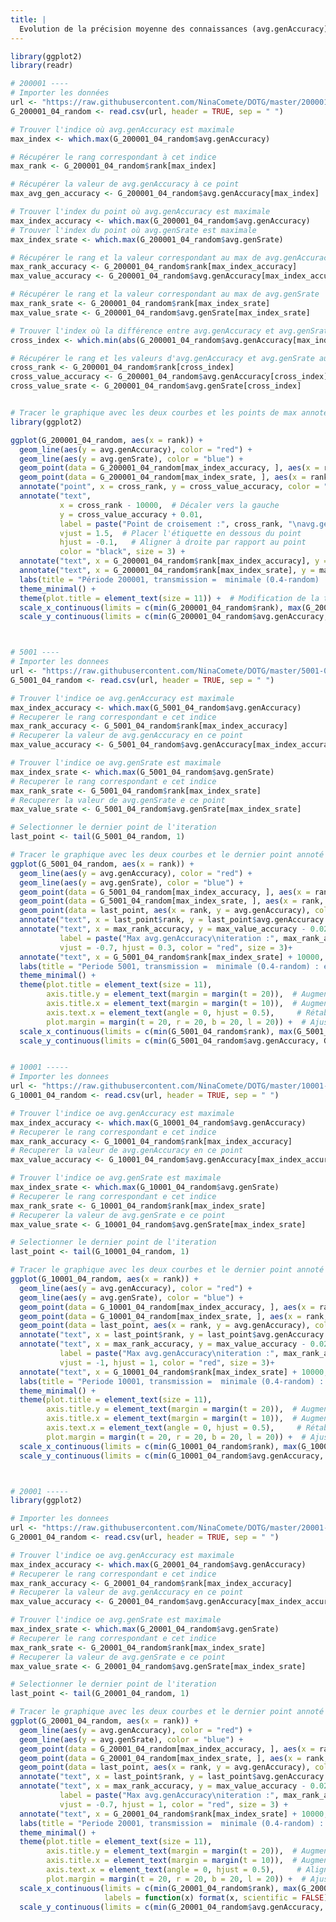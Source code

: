 ```yaml
---
title: |
  Evolution de la précision moyenne des connaissances (avg.genAccuracy) et du succès moyen des interactions (avg.genSrate) des agents selon leur durée d'existence (période), avec un taux de transmission minimal (0.4-random)
---
```


```r
library(ggplot2)
library(readr)

# 200001 ----
# Importer les données
url <- "https://raw.githubusercontent.com/NinaComete/DOTG/master/200001-0.4-random/average.csv"
G_200001_04_random <- read.csv(url, header = TRUE, sep = " ")

# Trouver l'indice où avg.genAccuracy est maximale
max_index <- which.max(G_200001_04_random$avg.genAccuracy)

# Récupérer le rang correspondant à cet indice
max_rank <- G_200001_04_random$rank[max_index]

# Récupérer la valeur de avg.genAccuracy à ce point
max_avg_gen_accuracy <- G_200001_04_random$avg.genAccuracy[max_index]

# Trouver l'index du point où avg.genAccuracy est maximale
max_index_accuracy <- which.max(G_200001_04_random$avg.genAccuracy)
# Trouver l'index du point où avg.genSrate est maximale
max_index_srate <- which.max(G_200001_04_random$avg.genSrate)

# Récupérer le rang et la valeur correspondant au max de avg.genAccuracy
max_rank_accuracy <- G_200001_04_random$rank[max_index_accuracy]
max_value_accuracy <- G_200001_04_random$avg.genAccuracy[max_index_accuracy]

# Récupérer le rang et la valeur correspondant au max de avg.genSrate
max_rank_srate <- G_200001_04_random$rank[max_index_srate]
max_value_srate <- G_200001_04_random$avg.genSrate[max_index_srate]

# Trouver l'index où la différence entre avg.genAccuracy et avg.genSrate est minimale
cross_index <- which.min(abs(G_200001_04_random$avg.genAccuracy[max_index_accuracy] - G_200001_04_random$avg.genSrate))

# Récupérer le rang et les valeurs d'avg.genAccuracy et avg.genSrate au point de croisement
cross_rank <- G_200001_04_random$rank[cross_index]
cross_value_accuracy <- G_200001_04_random$avg.genAccuracy[cross_index]
cross_value_srate <- G_200001_04_random$avg.genSrate[cross_index]


# Tracer le graphique avec les deux courbes et les points de max annotés
library(ggplot2)

ggplot(G_200001_04_random, aes(x = rank)) + 
  geom_line(aes(y = avg.genAccuracy), color = "red") +
  geom_line(aes(y = avg.genSrate), color = "blue") +
  geom_point(data = G_200001_04_random[max_index_accuracy, ], aes(x = rank, y = avg.genAccuracy), color = "red", size = 3) +
  geom_point(data = G_200001_04_random[max_index_srate, ], aes(x = rank, y = avg.genSrate), color = "blue", size = 3) +
  annotate("point", x = cross_rank, y = cross_value_accuracy, color = "black", size = 3) +
  annotate("text", 
           x = cross_rank - 10000,  # Décaler vers la gauche
           y = cross_value_accuracy + 0.01, 
           label = paste("Point de croisement :", cross_rank, "\navg.genAccuracy =", round(cross_value_accuracy, digits = 4), "\navg.genSrate =", round(cross_value_srate, digits = 4)), 
           vjust = 1.5,  # Placer l'étiquette en dessous du point
           hjust = -0.1,   # Aligner à droite par rapport au point
           color = "black", size = 3) +
  annotate("text", x = G_200001_04_random$rank[max_index_accuracy], y = max_value_accuracy - 0.02, label = paste("Max avg.genAccuracy \nitération:", max_rank_accuracy, ", value =", round(max_value_accuracy, digits = 4)), vjust = -1, hjust = 0.5, color = "red", size = 3) +
  annotate("text", x = G_200001_04_random$rank[max_index_srate], y = max_value_srate - 0.02, label = paste("Max avg.genSrate : itération ", max_rank_srate, ", value =", round(max_value_srate, digits = 4)), vjust = -1.4, hjust = 1.1, color = "blue", size = 3) +
  labs(title = "Période 200001, transmission =  minimale (0.4-random) : évolution de la précision moyenne des \nconnaissances (avg.genAccuracy)  et du succès moyen des interactions (avg.genSrate)") +
  theme_minimal() +
  theme(plot.title = element_text(size = 11)) +  # Modification de la taille de la police du titre
  scale_x_continuous(limits = c(min(G_200001_04_random$rank), max(G_200001_04_random$rank) + 30000)) +  # Augmenter les limites de l'axe x
  scale_y_continuous(limits = c(min(G_200001_04_random$avg.genAccuracy, G_200001_04_random$avg.genSrate), max(G_200001_04_random$avg.genAccuracy, G_200001_04_random$avg.genSrate) + 0.2))  # Augmenter les limites de l'axe y



# 5001 ----
# Importer les donnees
url <- "https://raw.githubusercontent.com/NinaComete/DOTG/master/5001-0.4-random/average.csv"
G_5001_04_random <- read.csv(url, header = TRUE, sep = " ")

# Trouver l'indice oe avg.genAccuracy est maximale
max_index_accuracy <- which.max(G_5001_04_random$avg.genAccuracy)
# Recuperer le rang correspondant e cet indice
max_rank_accuracy <- G_5001_04_random$rank[max_index_accuracy]
# Recuperer la valeur de avg.genAccuracy en ce point
max_value_accuracy <- G_5001_04_random$avg.genAccuracy[max_index_accuracy]

# Trouver l'indice oe avg.genSrate est maximale
max_index_srate <- which.max(G_5001_04_random$avg.genSrate)
# Recuperer le rang correspondant e cet indice
max_rank_srate <- G_5001_04_random$rank[max_index_srate]
# Recuperer la valeur de avg.genSrate e ce point
max_value_srate <- G_5001_04_random$avg.genSrate[max_index_srate]

# Selectionner le dernier point de l'iteration
last_point <- tail(G_5001_04_random, 1)

# Tracer le graphique avec les deux courbes et le dernier point annoté
ggplot(G_5001_04_random, aes(x = rank)) +
  geom_line(aes(y = avg.genAccuracy), color = "red") +
  geom_line(aes(y = avg.genSrate), color = "blue") +
  geom_point(data = G_5001_04_random[max_index_accuracy, ], aes(x = rank, y = avg.genAccuracy), color = "red", size = 3) +
  geom_point(data = G_5001_04_random[max_index_srate, ], aes(x = rank, y = avg.genSrate), color = "blue", size = 3) +
  geom_point(data = last_point, aes(x = rank, y = avg.genAccuracy), color = "green", size = 3) + # Ajout du dernier point en vert
  annotate("text", x = last_point$rank, y = last_point$avg.genAccuracy - 0.02, label = paste("Dernier point :", last_point$rank, "\navg.genAccuracy =", round(last_point$avg.genAccuracy, digits = 4), "\navg.genSrate =", round(last_point$avg.genSrate, digits = 4)), vjust = 1, hjust = 0, color = "black", size = 3) +
  annotate("text", x = max_rank_accuracy, y = max_value_accuracy - 0.02, 
           label = paste("Max avg.genAccuracy\niteration :", max_rank_accuracy, ", value =", round(max_value_accuracy, digits = 4)), 
           vjust = -0.7, hjust = 0.3, color = "red", size = 3)+
  annotate("text", x = G_5001_04_random$rank[max_index_srate] + 10000, y = max_value_srate - 0.02, label = paste("Max avg.genSrate\niteration  :", max_rank_srate, ", value =", round(max_value_srate, digits = 4)), vjust = -2, hjust = 0.4, color = "blue", size = 3) +
  labs(title = "Periode 5001, transmission =  minimale (0.4-random) : evolution de la precision moyenne des \nconnaissances (avg.genAccuracy) et du succes moyen des interactions (avg.genSrate)") +
  theme_minimal() +
  theme(plot.title = element_text(size = 11), 
        axis.title.y = element_text(margin = margin(t = 20)),  # Augmenter l'espace entre l'axe y et le titre
        axis.title.x = element_text(margin = margin(t = 10)),  # Augmenter l'espace entre l'axe x et le graphique
        axis.text.x = element_text(angle = 0, hjust = 0.5),     # Rétablir les étiquettes de l'axe x à l'horizontal
        plot.margin = margin(t = 20, r = 20, b = 20, l = 20)) +  # Ajuster les marges du graphique
  scale_x_continuous(limits = c(min(G_5001_04_random$rank), max(G_5001_04_random$rank) + 53000), labels = function(x) format(x, scientific = FALSE)) +  # Augmenter les limites de l'axe x
  scale_y_continuous(limits = c(min(G_5001_04_random$avg.genAccuracy, G_5001_04_random$avg.genSrate), max(G_5001_04_random$avg.genAccuracy, G_5001_04_random$avg.genSrate) + 0.15)) # Augmenter les limites de l'axe y


# 10001 -----
# Importer les donnees
url <- "https://raw.githubusercontent.com/NinaComete/DOTG/master/10001-0.4-random/average.csv"
G_10001_04_random <- read.csv(url, header = TRUE, sep = " ")

# Trouver l'indice oe avg.genAccuracy est maximale
max_index_accuracy <- which.max(G_10001_04_random$avg.genAccuracy)
# Recuperer le rang correspondant e cet indice
max_rank_accuracy <- G_10001_04_random$rank[max_index_accuracy]
# Recuperer la valeur de avg.genAccuracy en ce point
max_value_accuracy <- G_10001_04_random$avg.genAccuracy[max_index_accuracy]

# Trouver l'indice oe avg.genSrate est maximale
max_index_srate <- which.max(G_10001_04_random$avg.genSrate)
# Recuperer le rang correspondant e cet indice
max_rank_srate <- G_10001_04_random$rank[max_index_srate]
# Recuperer la valeur de avg.genSrate e ce point
max_value_srate <- G_10001_04_random$avg.genSrate[max_index_srate]

# Selectionner le dernier point de l'iteration
last_point <- tail(G_10001_04_random, 1)

# Tracer le graphique avec les deux courbes et le dernier point annoté
ggplot(G_10001_04_random, aes(x = rank)) +
  geom_line(aes(y = avg.genAccuracy), color = "red") +
  geom_line(aes(y = avg.genSrate), color = "blue") +
  geom_point(data = G_10001_04_random[max_index_accuracy, ], aes(x = rank, y = avg.genAccuracy), color = "red", size = 3) +
  geom_point(data = G_10001_04_random[max_index_srate, ], aes(x = rank, y = avg.genSrate), color = "blue", size = 3) +
  geom_point(data = last_point, aes(x = rank, y = avg.genAccuracy), color = "green", size = 3) + # Ajout du dernier point en vert
  annotate("text", x = last_point$rank, y = last_point$avg.genAccuracy - 0.02, label = paste("Dernier point :", last_point$rank, "\navg.genAccuracy =", round(last_point$avg.genAccuracy, digits = 4), "\navg.genSrate =", round(last_point$avg.genSrate, digits = 4)), vjust = 1, hjust = 0, color = "black", size = 3) +
  annotate("text", x = max_rank_accuracy, y = max_value_accuracy - 0.02, 
           label = paste("Max avg.genAccuracy\niteration :", max_rank_accuracy, ", value =", round(max_value_accuracy, digits = 4)), 
           vjust = -1, hjust = 1, color = "red", size = 3)+
  annotate("text", x = G_10001_04_random$rank[max_index_srate] + 10000, y = max_value_srate - 0.02, label = paste("Max avg.genSrate\niteration  :", max_rank_srate, ",\nvalue =", round(max_value_srate, digits = 4)), vjust = 1.3, hjust = 0, color = "blue", size = 3) +
  labs(title = "Periode 10001, transmission =  minimale (0.4-random) : evolution de la precision moyenne des \nconnaissances (avg.genAccuracy) et du succes moyen des interactions (avg.genSrate)") +
  theme_minimal() +
  theme(plot.title = element_text(size = 11), 
        axis.title.y = element_text(margin = margin(t = 20)),  # Augmenter l'espace entre l'axe y et le titre
        axis.title.x = element_text(margin = margin(t = 10)),  # Augmenter l'espace entre l'axe x et le graphique
        axis.text.x = element_text(angle = 0, hjust = 0.5),     # Rétablir les étiquettes de l'axe x à l'horizontal
        plot.margin = margin(t = 20, r = 20, b = 20, l = 20)) +  # Ajuster les marges du graphique
  scale_x_continuous(limits = c(min(G_10001_04_random$rank), max(G_10001_04_random$rank) + 53000), labels = function(x) format(x, scientific = FALSE)) +  # Augmenter les limites de l'axe x
  scale_y_continuous(limits = c(min(G_10001_04_random$avg.genAccuracy, G_10001_04_random$avg.genSrate), max(G_10001_04_random$avg.genAccuracy, G_10001_04_random$avg.genSrate) + 0.15)) # Augmenter les limites de l'axe y



# 20001 -----
library(ggplot2)

# Importer les donnees
url <- "https://raw.githubusercontent.com/NinaComete/DOTG/master/20001-0.4-random/average.csv"
G_20001_04_random <- read.csv(url, header = TRUE, sep = " ")

# Trouver l'indice oe avg.genAccuracy est maximale
max_index_accuracy <- which.max(G_20001_04_random$avg.genAccuracy)
# Recuperer le rang correspondant e cet indice
max_rank_accuracy <- G_20001_04_random$rank[max_index_accuracy]
# Recuperer la valeur de avg.genAccuracy en ce point
max_value_accuracy <- G_20001_04_random$avg.genAccuracy[max_index_accuracy]

# Trouver l'indice oe avg.genSrate est maximale
max_index_srate <- which.max(G_20001_04_random$avg.genSrate)
# Recuperer le rang correspondant e cet indice
max_rank_srate <- G_20001_04_random$rank[max_index_srate]
# Recuperer la valeur de avg.genSrate e ce point
max_value_srate <- G_20001_04_random$avg.genSrate[max_index_srate]

# Selectionner le dernier point de l'iteration
last_point <- tail(G_20001_04_random, 1)

# Tracer le graphique avec les deux courbes et le dernier point annoté
ggplot(G_20001_04_random, aes(x = rank)) +
  geom_line(aes(y = avg.genAccuracy), color = "red") +
  geom_line(aes(y = avg.genSrate), color = "blue") +
  geom_point(data = G_20001_04_random[max_index_accuracy, ], aes(x = rank, y = avg.genAccuracy), color = "red", size = 3) +
  geom_point(data = G_20001_04_random[max_index_srate, ], aes(x = rank, y = avg.genSrate), color = "blue", size = 3) +
  geom_point(data = last_point, aes(x = rank, y = avg.genAccuracy), color = "green", size = 3) + # Ajout du dernier point en vert
  annotate("text", x = last_point$rank, y = last_point$avg.genAccuracy - 0.02, label = paste("Dernier point :", last_point$rank, "\navg.genAccuracy =", round(last_point$avg.genAccuracy, digits = 4), "\navg.genSrate =", round(last_point$avg.genSrate, digits = 4)), vjust = -0.2, hjust = 0, color = "black", size = 3) +
  annotate("text", x = max_rank_accuracy, y = max_value_accuracy - 0.02, 
           label = paste("Max avg.genAccuracy\niteration :", max_rank_accuracy, ", value =", round(max_value_accuracy, digits = 4)), 
           vjust = -0.7, hjust = 1, color = "red", size = 3) +
  annotate("text", x = G_20001_04_random$rank[max_index_srate] + 10000, y = max_value_srate - 0.02, label = paste("Max avg.genSrate\niteration  :", max_rank_srate, ", \nvalue =", round(max_value_srate, digits = 4)), vjust = 1, hjust = 0.2, color = "blue", size = 3) +
  labs(title = "Periode 20001, transmission =  minimale (0.4-random) : evolution de la precision moyenne des \nconnaissances (avg.genAccuracy) et du succes moyen des interactions (avg.genSrate)") +
  theme_minimal() +
  theme(plot.title = element_text(size = 11), 
        axis.title.y = element_text(margin = margin(t = 20)),  # Augmenter l'espace entre l'axe y et le titre
        axis.title.x = element_text(margin = margin(t = 10)),  # Augmenter l'espace entre l'axe x et le graphique
        axis.text.x = element_text(angle = 0, hjust = 0.5),     # Aligner horizontalement les étiquettes de l'axe x
        plot.margin = margin(t = 20, r = 20, b = 20, l = 20)) +  # Ajuster les marges du graphique
  scale_x_continuous(limits = c(min(G_20001_04_random$rank), max(G_20001_04_random$rank) + 53000), 
                     labels = function(x) format(x, scientific = FALSE)) +  # Modifier le format de l'axe x
  scale_y_continuous(limits = c(min(G_20001_04_random$avg.genAccuracy, G_20001_04_random$avg.genSrate), max(G_20001_04_random$avg.genAccuracy, G_20001_04_random$avg.genSrate) + 0.15)) # Augmenter les limites de l'axe y


```


